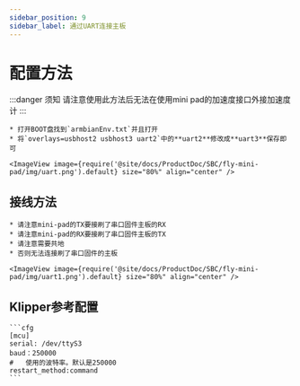 ```yaml
---
sidebar_position: 9
sidebar_label: 通过UART连接主板
---
```




# 配置方法

:::danger 须知
请注意使用此方法后无法在使用mini pad的加速度接口外接加速度计
:::

    * 打开BOOT盘找到`armbianEnv.txt`并且打开
    * 将`overlays=usbhost2 usbhost3 uart2`中的**uart2**修改成**uart3**保存即可

    <ImageView image={require('@site/docs/ProductDoc/SBC/fly-mini-pad/img/uart.png').default} size="80%" align="center" />

## 接线方法

    * 请注意mini-pad的TX要接刷了串口固件主板的RX
    * 请注意mini-pad的RX要接刷了串口固件主板的TX
    * 请注意需要共地
    * 否则无法连接刷了串口固件的主板

    <ImageView image={require('@site/docs/ProductDoc/SBC/fly-mini-pad/img/uart1.png').default} size="80%" align="center" />

## Klipper参考配置

    ```cfg
    [mcu]
    serial: /dev/ttyS3
    baud：250000
    #   使用的波特率。默认是250000
    restart_method:command
    ```
